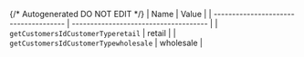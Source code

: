{/* Autogenerated DO NOT EDIT  */}
| Name                                  | Value                                 |
| ------------------------------------- | ------------------------------------- |
| `getCustomersIdCustomerTyperetail`    | retail                                |
| `getCustomersIdCustomerTypewholesale` | wholesale                             |